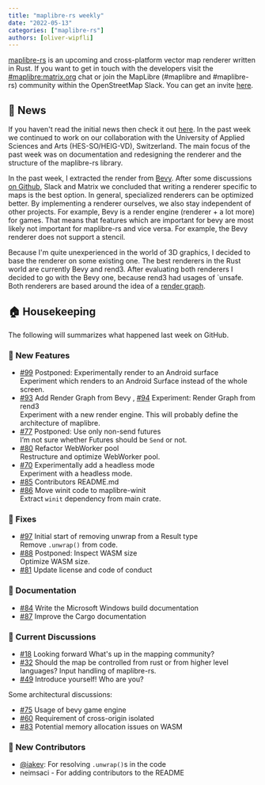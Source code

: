 ```yaml
---
title: "maplibre-rs weekly"
date: "2022-05-13"
categories: ["maplibre-rs"]
authors: [oliver-wipfli]
---
```


[maplibre-rs](https://github.com/maplibre/maplibre-rs) is an upcoming and cross-platform vector map renderer written in Rust. If you want to get in touch with the developers visit the [#maplibre:matrix.org](https://matrix.to/#/#mapr:matrix.org) chat or join the MapLibre (#maplibre and #maplibre-rs) community within the OpenStreetMap Slack. You can get an invite [here](https://slack.openstreetmap.us).

## 📰 News

If you haven't read the initial news then check it out [here](news/2022-05-06-maplibre-rs-weekly).
In the past week we continued to work on our collaboration with the University of Applied Sciences and Arts (HES-SO/HEIG-VD), Switzerland.
The main focus of the past week was on documentation and redesigning the renderer and the structure of the maplibre-rs library.

In the past week, I extracted the render from [Bevy](https://bevyengine.org/). After some discussions [on Github](https://github.com/maplibre/maplibre-rs/discussions/75), Slack and Matrix we concluded that writing a renderer specific to maps is the best option. In general, specialized renderers can be optimized better. By implementing a renderer ourselves, we also stay independent of other projects. For example, Bevy is a render engine (renderer + a lot more) for games. That means that features which are important for bevy are most likely not important for maplibre-rs and vice versa. For example, the Bevy renderer does not support a stencil.

Because I'm quite unexperienced in the world of 3D graphics, I decided to base the renderer on some existing one. The best renderers in the Rust world are currently Bevy and rend3. After evaluating both renderers I decided to go with the Bevy one, because rend3 had usages of `unsafe. Both renderers are based around the idea of a [render graph](https://logins.github.io/graphics/2021/05/31/RenderGraphs.html).

## 🏠 Housekeeping

The following will summarizes what happened last week on GitHub.

### 🎁 New Features

- [#99](https://github.com/maplibre/maplibre-rs/issues/99) Postponed: Experimentally render to an Android surface  
  Experiment which renders to an Android Surface instead of the whole screen.
- [#93](https://github.com/maplibre/maplibre-rs/issues/93) Add Render Graph from Bevy , [#94](https://github.com/maplibre/maplibre-rs/issues/94) Experiment: Render Graph from rend3  
  Experiment with a new render engine. This will probably define the architecture of maplibre.
- [#77](https://github.com/maplibre/maplibre-rs/issues/77) Postponed: Use only non-send futures  
  I’m not sure whether Futures should be `Send` or not.
- [#80](https://github.com/maplibre/maplibre-rs/issues/80) Refactor WebWorker pool  
  Restructure and optimize WebWorker pool.
- [#70](https://github.com/maplibre/maplibre-rs/issues/70) Experimentally add a headless mode  
  Experiment with a headless mode.
- [#85](https://github.com/maplibre/maplibre-rs/issues/85) Contributors README.md
- [#86](https://github.com/maplibre/maplibre-rs/issues/86) Move winit code to maplibre-winit  
  Extract `winit` dependency from main crate.

### 🔧 Fixes

- [#97](https://github.com/maplibre/maplibre-rs/issues/97) Initial start of removing unwrap from a Result type  
  Remove `.unwrap()` from code.
- [#88](https://github.com/maplibre/maplibre-rs/issues/88) Postponed: Inspect WASM size  
  Optimize WASM size.
- [#81](https://github.com/maplibre/maplibre-rs/issues/81) Update license and code of conduct

### 📄 Documentation

- [#84](https://github.com/maplibre/maplibre-rs/issues/84) Write the Microsoft Windows build documentation
- [#87](https://github.com/maplibre/maplibre-rs/issues/87) Improve the Cargo documentation

### 🧵 Current Discussions

- [#18](https://github.com/maplibre/maplibre-rs/discussions/18) Looking forward
  What's up in the mapping community?
- [#32](https://github.com/maplibre/maplibre-rs/discussions/32) Should the map be controlled from rust or from higher level languages?
  Input handling of maplibre-rs.
- [#49](https://github.com/maplibre/maplibre-rs/discussions/49) Introduce yourself!
  Who are you?

Some architectural discussions:

- [#75](https://github.com/maplibre/maplibre-rs/discussions/75) Usage of bevy game engine
- [#60](https://github.com/maplibre/maplibre-rs/discussions/60) Requirement of cross-origin isolated
- [#83](https://github.com/maplibre/maplibre-rs/discussions/83) Potential memory allocation issues on WASM

### 👋 New Contributors

- [@iakev](https://github.com/iakev): For resolving `.unwrap()`s in the code
- neimsaci - For adding contributors to the README
